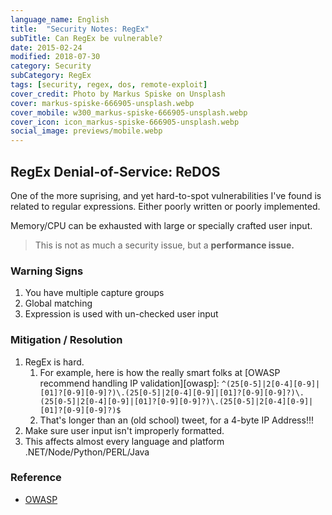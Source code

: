 ---
language_name: English
title:  "Security Notes: RegEx"
subTitle: Can RegEx be vulnerable?
date: 2015-02-24
modified: 2018-07-30
category: Security
subCategory: RegEx
tags: [security, regex, dos, remote-exploit]
cover_credit: Photo by Markus Spiske on Unsplash
cover: markus-spiske-666905-unsplash.webp
cover_mobile: w300_markus-spiske-666905-unsplash.webp
cover_icon: icon_markus-spiske-666905-unsplash.webp
social_image: previews/mobile.webp
---

## RegEx Denial-of-Service: ReDOS

One of the more suprising, and yet hard-to-spot vulnerabilities I've found is related to regular expressions.
Either poorly written or poorly implemented.

Memory/CPU can be exhausted with large or specially crafted user input.

> This is not as much a security issue, but a **performance issue.**

### Warning Signs

1. You have multiple capture groups
2. Global matching
3. Expression is used with un-checked user input

### Mitigation / Resolution

1. RegEx is hard.
    1.  For example, here is how the really smart folks at [OWASP recommend handling IP validation][owasp]: `^(25[0-5]|2[0-4][0-9]|[01]?[0-9][0-9]?)\.(25[0-5]|2[0-4][0-9]|[01]?[0-9][0-9]?)\.(25[0-5]|2[0-4][0-9]|[01]?[0-9][0-9]?)\.(25[0-5]|2[0-4][0-9]|[01]?[0-9][0-9]?)$`
    2.  That's longer than an (old school) tweet, for a 4-byte IP Address!!!
2. Make sure user input isn't improperly formatted.
3. This affects almost every language and platform .NET/Node/Python/PERL/Java


### Reference

- [OWASP](https://www.owasp.org/index.php/OWASP_Validation_Regex_Repository)

